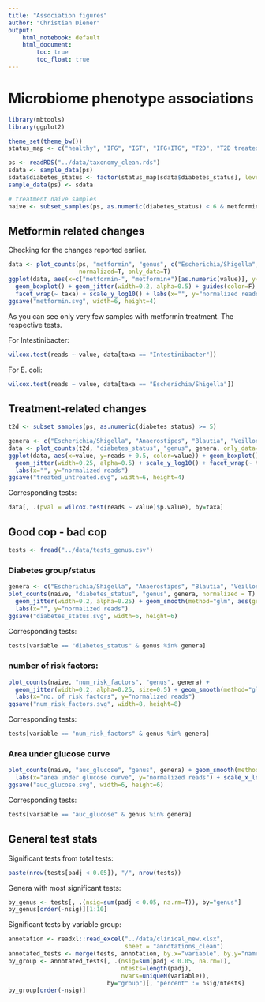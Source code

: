 ```yaml
---
title: "Association figures"
author: "Christian Diener"
output:
    html_notebook: default
    html_document:
        toc: true
        toc_float: true
---
```


# Microbiome phenotype associations

```r
library(mbtools)
library(ggplot2)

theme_set(theme_bw())
status_map <- c("healthy", "IFG", "IGT", "IFG+ITG", "T2D", "T2D treated")

ps <- readRDS("../data/taxonomy_clean.rds")
sdata <- sample_data(ps)
sdata$diabetes_status <- factor(status_map[sdata$diabetes_status], levels=status_map)
sample_data(ps) <- sdata

# treatment naive samples
naive <- subset_samples(ps, as.numeric(diabetes_status) < 6 & metformin == 0)
```


## Metformin related changes

Checking for the changes reported earlier.

```r
data <- plot_counts(ps, "metformin", "genus", c("Escherichia/Shigella", "Intestinibacter"), 
                    normalized=T, only_data=T)
ggplot(data, aes(x=c("metformin-", "metformin+")[as.numeric(value)], y=reads + 0.5, color=value)) + 
  geom_boxplot() + geom_jitter(width=0.2, alpha=0.5) + guides(color=F) +
  facet_wrap(~ taxa) + scale_y_log10() + labs(x="", y="normalized reads")
ggsave("metformin.svg", width=6, height=4)
```

As you can see only very few samples with metformin treatment. The respective tests.

For Intestinibacter:

```r
wilcox.test(reads ~ value, data[taxa == "Intestinibacter"])
```

For E. coli:

```r
wilcox.test(reads ~ value, data[taxa == "Escherichia/Shigella"])
```

## Treatment-related changes

```r
t2d <- subset_samples(ps, as.numeric(diabetes_status) >= 5)

genera <- c("Escherichia/Shigella", "Anaerostipes", "Blautia", "Veillonella", "Romboutsia", "Intestinibacter")
data <- plot_counts(t2d, "diabetes_status", "genus", genera, only_data=T) 
ggplot(data, aes(x=value, y=reads + 0.5, color=value)) + geom_boxplot() + guides(color=F) +
  geom_jitter(width=0.25, alpha=0.5) + scale_y_log10() + facet_wrap(~ taxa) + 
  labs(x="", y="normalized reads")
ggsave("treated_untreated.svg", width=6, height=4)
```

Corresponding tests:

```r
data[, .(pval = wilcox.test(reads ~ value)$p.value), by=taxa]
```

## Good cop - bad cop

```r
tests <- fread("../data/tests_genus.csv")
```

### Diabetes group/status

```r
genera <- c("Escherichia/Shigella", "Anaerostipes", "Blautia", "Veillonella")
plot_counts(naive, "diabetes_status", "genus", genera, normalized = T) +
  geom_jitter(width=0.2, alpha=0.25) + geom_smooth(method="glm", aes(group=0, x=as.numeric(value))) +
  labs(x="", y="normalized reads")
ggsave("diabetes_status.svg", width=6, height=6)
```

Corresponding tests:

```r
tests[variable == "diabetes_status" & genus %in% genera]
```


### number of risk factors:

```r
plot_counts(naive, "num_risk_factors", "genus", genera) +
  geom_jitter(width=0.2, alpha=0.25, size=0.5) + geom_smooth(method="glm", aes(group=0, x=as.numeric(value))) +
  labs(x="no. of risk factors", y="normalized reads")
ggsave("num_risk_factors.svg", width=8, height=8)
```


Corresponding tests:

```r
tests[variable == "num_risk_factors" & genus %in% genera]
```

### Area under glucose curve

```r
plot_counts(naive, "auc_glucose", "genus", genera) + geom_smooth(method="glm") +
  labs(x="area under glucose curve", y="normalized reads") + scale_x_log10(breaks=c(2000, 5000, 10000, 20000, 50000))
ggsave("auc_glucose.svg", width=6, height=6)
```

Corresponding tests:

```r
tests[variable == "auc_glucose" & genus %in% genera]
```

## General test stats

Significant tests from total tests:

```r
paste(nrow(tests[padj < 0.05]), "/", nrow(tests))
```

Genera with most significant tests:

```r
by_genus <- tests[, .(nsig=sum(padj < 0.05, na.rm=T)), by="genus"]
by_genus[order(-nsig)][1:10]
```

Significant tests by variable group:

```r
annotation <- readxl::read_excel("../data/clinical_new.xlsx",
                                 sheet = "annotations_clean")
annotated_tests <- merge(tests, annotation, by.x="variable", by.y="name")
by_group <- annotated_tests[, .(nsig=sum(padj < 0.05, na.rm=T),
                                ntests=length(padj),
                                nvars=uniqueN(variable)), 
                            by="group"][, "percent" := nsig/ntests]
by_group[order(-nsig)]
```

